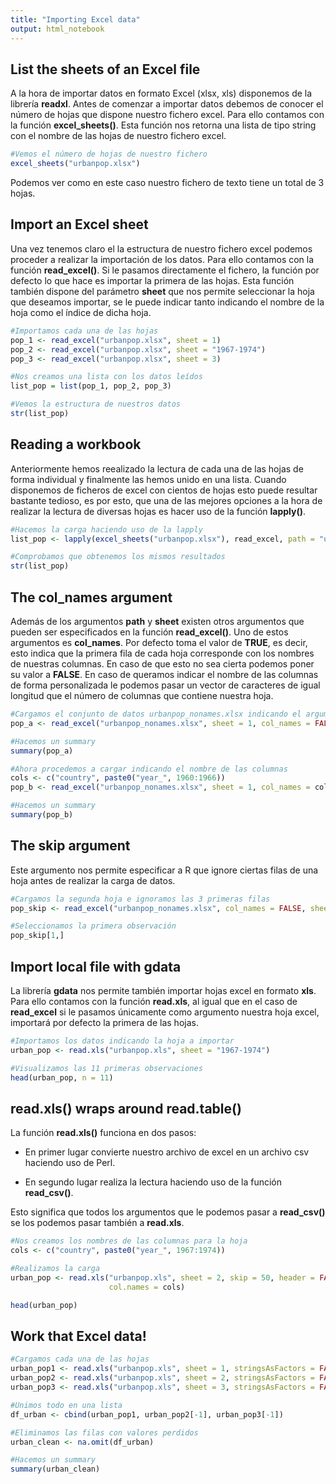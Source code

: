 ```yaml
---
title: "Importing Excel data"
output: html_notebook
---
```


## List the sheets of an Excel file

A la hora de importar datos en formato Excel (xlsx, xls) disponemos de la librería **readxl**. Antes de comenzar a importar datos debemos de conocer el número de hojas que dispone nuestro fichero excel. Para ello contamos con la función **excel_sheets()**. Esta función nos retorna una lista de tipo string con el nombre de las hojas de nuestro fichero excel.

```r
#Vemos el número de hojas de nuestro fichero
excel_sheets("urbanpop.xlsx")
```
Podemos ver  como en este caso nuestro fichero de texto tiene un total de 3 hojas.

## Import an Excel sheet

Una vez tenemos claro el la estructura de nuestro fichero excel podemos proceder a realizar la importación de los datos. Para ello contamos con la función **read_excel()**. Si le pasamos directamente el fichero, la función por defecto lo que hace es importar la primera de las hojas. Esta función también dispone del parámetro **sheet** que nos permite seleccionar la hoja que deseamos importar, se le puede indicar tanto indicando el nombre de la hoja como el índice de dicha hoja.

```r
#Importamos cada una de las hojas
pop_1 <- read_excel("urbanpop.xlsx", sheet = 1)
pop_2 <- read_excel("urbanpop.xlsx", sheet = "1967-1974")
pop_3 <- read_excel("urbanpop.xlsx", sheet = 3)

#Nos creamos una lista con los datos leídos
list_pop = list(pop_1, pop_2, pop_3)

#Vemos la estructura de nuestros datos
str(list_pop)
```

## Reading a workbook

Anteriormente hemos reealizado la lectura de cada una de las hojas de forma individual y finalmente las hemos unido en una lista. Cuando disponemos de ficheros de excel con cientos de hojas esto puede resultar bastante tedioso, es por esto, que una de las mejores opciones a la hora de realizar la lectura de diversas hojas es hacer uso de la función **lapply()**.

```r
#Hacemos la carga haciendo uso de la lapply
list_pop <- lapply(excel_sheets("urbanpop.xlsx"), read_excel, path = "urbanpop.xlsx")

#Comprobamos que obtenemos los mismos resultados
str(list_pop)
```

## The col_names argument

Además de los argumentos **path** y **sheet** existen otros argumentos que pueden ser especificados en la función **read_excel()**. Uno de estos argumentos es **col_names**. Por defecto toma el valor de **TRUE**, es decir, esto indica que la primera fila de cada hoja corresponde con los nombres de nuestras columnas. En caso de que esto no sea cierta podemos poner su valor a **FALSE**. En caso de queramos indicar el nombre de las columnas de forma personalizada le podemos pasar un vector de caracteres de igual longitud que el número de columnas que contiene nuestra hoja.

```r
#Cargamos el conjunto de datos urbanpop_nonames.xlsx indicando el argumento col_names como FALSE
pop_a <- read_excel("urbanpop_nonames.xlsx", sheet = 1, col_names = FALSE)

#Hacemos un summary
summary(pop_a)
```

```r
#Ahora procedemos a cargar indicando el nombre de las columnas
cols <- c("country", paste0("year_", 1960:1966))
pop_b <- read_excel("urbanpop_nonames.xlsx", sheet = 1, col_names = cols)

#Hacemos un summary
summary(pop_b)
```

## The skip argument

Este argumento nos permite especificar a R que ignore ciertas filas de una hoja antes de realizar la carga de datos. 
```r
#Cargamos la segunda hoja e ignoramos las 3 primeras filas
pop_skip <- read_excel("urbanpop_nonames.xlsx", col_names = FALSE, sheet = 2, skip = 3)

#Seleccionamos la primera observación
pop_skip[1,]
```

## Import local file with gdata

La librería **gdata** nos permite también importar hojas excel en formato **xls**. Para ello contamos con la función **read.xls**, al igual que en el caso de **read_excel** si le pasamos únicamente como argumento nuestra hoja excel, importará por defecto la primera de las hojas.

```r
#Importamos los datos indicando la hoja a importar
urban_pop <- read.xls("urbanpop.xls", sheet = "1967-1974")

#Visualizamos las 11 primeras observaciones
head(urban_pop, n = 11)
```

## read.xls() wraps around read.table()

La función **read.xls()** funciona en dos pasos:

* En primer lugar convierte nuestro archivo de excel en un archivo csv haciendo uso de Perl.

* En segundo lugar realiza la lectura haciendo uso de la función **read_csv()**.

Esto significa que todos los argumentos que le podemos pasar a **read_csv()** se los podemos pasar también a **read.xls**.

```r
#Nos creamos los nombres de las columnas para la hoja
cols <- c("country", paste0("year_", 1967:1974))

#Realizamos la carga
urban_pop <- read.xls("urbanpop.xls", sheet = 2, skip = 50, header = FALSE, stringsAsFactors = FALSE,
                      col.names = cols)

head(urban_pop)
```

## Work that Excel data!

```r
#Cargamos cada una de las hojas
urban_pop1 <- read.xls("urbanpop.xls", sheet = 1, stringsAsFactors = FALSE)
urban_pop2 <- read.xls("urbanpop.xls", sheet = 2, stringsAsFactors = FALSE)
urban_pop3 <- read.xls("urbanpop.xls", sheet = 3, stringsAsFactors = FALSE)

#Unimos todo en una lista
df_urban <- cbind(urban_pop1, urban_pop2[-1], urban_pop3[-1])

#Eliminamos las filas con valores perdidos
urban_clean <- na.omit(df_urban)

#Hacemos un summary
summary(urban_clean)

```

